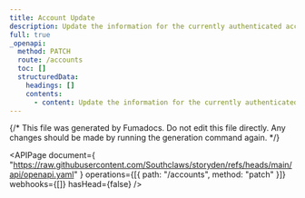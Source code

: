 ```yaml
---
title: Account Update
description: Update the information for the currently authenticated account.
full: true
_openapi:
  method: PATCH
  route: /accounts
  toc: []
  structuredData:
    headings: []
    contents:
      - content: Update the information for the currently authenticated account.
---
```


{/* This file was generated by Fumadocs. Do not edit this file directly. Any changes should be made by running the generation command again. */}

<APIPage
  document={
    "https://raw.githubusercontent.com/Southclaws/storyden/refs/heads/main/api/openapi.yaml"
  }
  operations={[{ path: "/accounts", method: "patch" }]}
  webhooks={[]}
  hasHead={false}
/>
